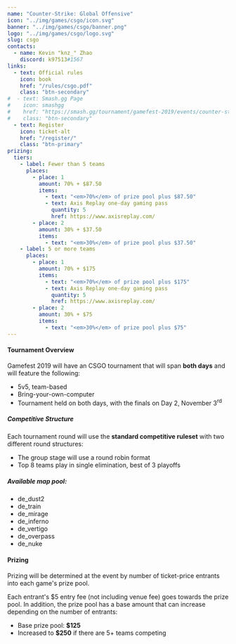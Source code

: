 ---
name: "Counter-Strike: Global Offensive"
icon: "../img/games/csgo/icon.svg"
banner: "../img/games/csgo/banner.png"
logo: "../img/games/csgo/logo.svg"
slug: csgo
contacts:
  - name: Kevin "knz_" Zhao
    discord: k97513#1567
links:
  - text: Official rules
    icon: book
    href: "/rules/csgo.pdf"
    class: "btn-secondary"
#  - text: Smash.gg Page
#    icon: smashgg
#    href: "https://smash.gg/tournament/gamefest-2019/events/counter-strike-global-offensive-5v5-byoc"
#    class: "btn-secondary"
  - text: Register
    icon: ticket-alt
    href: "/register/"
    class: "btn-primary"
prizing:
  tiers:
    - label: Fewer than 5 teams
      places:
        - place: 1
          amount: 70% + $87.50
          items:
            - text: "<em>70%</em> of prize pool plus $87.50"
            - text: Axis Replay one-day gaming pass
              quantity: 5
              href: https://www.axisreplay.com/
        - place: 2
          amount: 30% + $37.50
          items:
            - text: "<em>30%</em> of prize pool plus $37.50"
    - label: 5 or more teams
      places:
        - place: 1
          amount: 70% + $175
          items:
            - text: "<em>70%</em> of prize pool plus $175"
            - text: Axis Replay one-day gaming pass
              quantity: 5
              href: https://www.axisreplay.com/
        - place: 2
          amount: 30% + $75
          items:
            - text: "<em>30%</em> of prize pool plus $75"
---

#### Tournament Overview

Gamefest 2019 will have an CSGO tournament that will span **both days** and will feature the following:

- 5v5, team-based
- Bring-your-own-computer
- Tournament held on both days, with the finals on Day 2, November 3<sup>rd</sup>

##### Competitive Structure

Each tournament round will use the **standard competitive ruleset** with two different round structures:

- The group stage will use a round robin format
- Top 8 teams play in single elimination, best of 3 playoffs

##### Available map pool:

- de_dust2
- de_train
- de_mirage
- de_inferno
- de_vertigo
- de_overpass
- de_nuke

<Section>

#### Prizing

Prizing will be determined at the event by number of ticket-price entrants into each game's prize pool.

Each entrant's $5 entry fee (not including venue fee) goes towards the prize pool. In addition, the prize pool has a base amount that can increase depending on the number of entrants:

- Base prize pool: **$125**
- Increased to **$250** if there are 5+ teams competing

<MultiPrizing tiers={props.prizing.tiers} /></Section>
<Section><Contact contacts={props.contacts} /></Section>
